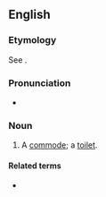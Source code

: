 ==English==

===Etymology===
See {{m|en|worship the porcelain god}}.

===Pronunciation===
* {{audio|en|En-au-porcelain god.ogg|Audio (AU)}}

===Noun===
{{en-noun}}

# {{lb|en|slang|humorous|colloquial}} A [[commode]]; a [[toilet]].

====Related terms====
* {{l|en|worship the porcelain god}}